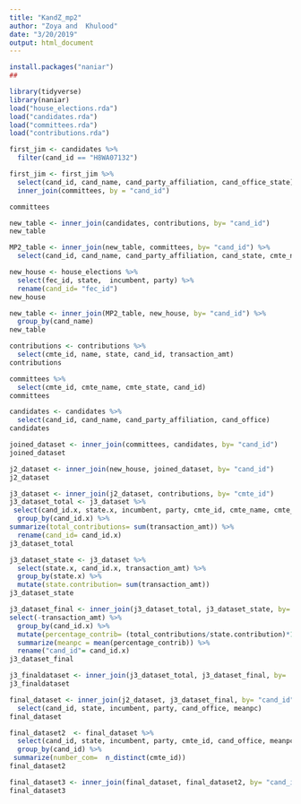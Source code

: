 ```yaml
---
title: "KandZ_mp2"
author: "Zoya and  Khulood"
date: "3/20/2019"
output: html_document
---
```


```r
install.packages("naniar")
##
```

```r
library(tidyverse)
library(naniar)
load("house_elections.rda")
load("candidates.rda")
load("committees.rda")
load("contributions.rda")
```


```r
first_jim <- candidates %>%
  filter(cand_id == "H8WA07132")
```

```r
first_jim <- first_jim %>%
  select(cand_id, cand_name, cand_party_affiliation, cand_office_state) %>%
  inner_join(committees, by = "cand_id")
```



```r
committees
```



```r
new_table <- inner_join(candidates, contributions, by= "cand_id")
new_table
```


```r
MP2_table <- inner_join(new_table, committees, by= "cand_id") %>%
  select(cand_id, cand_name, cand_party_affiliation, cand_state, cmte_name, cmte_state, connected_org_name)
```

```r
new_house <- house_elections %>%
  select(fec_id, state,  incumbent, party) %>%
  rename(cand_id= "fec_id")
new_house 
```



```r
new_table <- inner_join(MP2_table, new_house, by= "cand_id") %>%
  group_by(cand_name)
new_table
```


```r
contributions <- contributions %>%
  select(cmte_id, name, state, cand_id, transaction_amt)
contributions
```


```r
committees %>%
  select(cmte_id, cmte_name, cmte_state, cand_id) 
committees
```


```r
candidates <- candidates %>%
  select(cand_id, cand_name, cand_party_affiliation, cand_office)
candidates
```


```r
joined_dataset <- inner_join(committees, candidates, by= "cand_id")
joined_dataset
```


```r
j2_dataset <- inner_join(new_house, joined_dataset, by= "cand_id")
j2_dataset
```


```r
j3_dataset <- inner_join(j2_dataset, contributions, by= "cmte_id") 
j3_dataset_total <- j3_dataset %>%
 select(cand_id.x, state.x, incumbent, party, cmte_id, cmte_name, cmte_party_affiliation, cand_party_affiliation, cand_office, state.y, transaction_amt) %>%
  group_by(cand_id.x) %>% 
summarize(total_contributions= sum(transaction_amt)) %>%
  rename(cand_id= cand_id.x)
j3_dataset_total
```


```r
j3_dataset_state <- j3_dataset %>%
  select(state.x, cand_id.x, transaction_amt) %>%
  group_by(state.x) %>%
  mutate(state.contribution= sum(transaction_amt))
j3_dataset_state
```


```r
j3_dataset_final <- inner_join(j3_dataset_total, j3_dataset_state, by= "cand_id.x") %>%
select(-transaction_amt) %>%
  group_by(cand_id.x) %>%
  mutate(percentage_contrib= (total_contributions/state.contribution)*100) %>%
  summarize(meanpc = mean(percentage_contrib)) %>%
  rename("cand_id"= cand_id.x)
j3_dataset_final
```


```r
j3_finaldataset <- inner_join(j3_dataset_total, j3_dataset_final, by=  "cand_id")
j3_finaldataset
```


```r
final_dataset <- inner_join(j2_dataset, j3_dataset_final, by= "cand_id") %>%
  select(cand_id, state, incumbent, party, cand_office, meanpc) 
final_dataset
```

```r
final_dataset2  <- final_dataset %>%
  select(cand_id, state, incumbent, party, cmte_id, cand_office, meanpc) %>%
  group_by(cand_id) %>%
 summarize(number_com=  n_distinct(cmte_id))
final_dataset2
```

```r
final_dataset3 <- inner_join(final_dataset, final_dataset2, by= "cand_id")
final_dataset3
```






